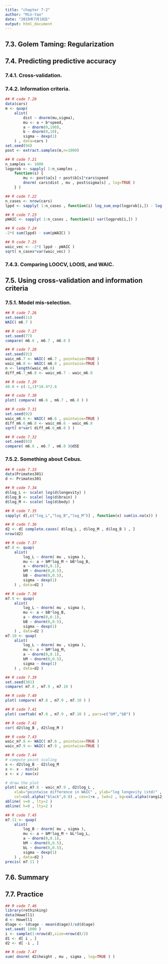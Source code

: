 ```yaml
---
title: "chapter 7-2"
author: "Min-Yao"
date: "2019年7月10日"
output: html_document
---
```


## 7.3. Golem Taming: Regularization
## 7.4. Predicting predictive accuracy
### 7.4.1. Cross-validation.
### 7.4.2. Information criteria. 

```r
## R code 7.20
data(cars)
m <- quap(
    alist(
        dist ~ dnorm(mu,sigma),
        mu <- a + b*speed,
        a ~ dnorm(0,100),
        b ~ dnorm(0,10),
        sigma ~ dexp(1)
    ) , data=cars )
set.seed(94)
post <- extract.samples(m,n=1000)

## R code 7.21
n_samples <- 1000
logprob <- sapply( 1:n_samples ,
    function(s) {
        mu <- post$a[s] + post$b[s]*cars$speed
        dnorm( cars$dist , mu , post$sigma[s] , log=TRUE )
    } )

## R code 7.22
n_cases <- nrow(cars)
lppd <- sapply( 1:n_cases , function(i) log_sum_exp(logprob[i,]) - log(n_samples) )

## R code 7.23
pWAIC <- sapply( 1:n_cases , function(i) var(logprob[i,]) )

## R code 7.24
-2*( sum(lppd) - sum(pWAIC) )

## R code 7.25
waic_vec <- -2*( lppd - pWAIC )
sqrt( n_cases*var(waic_vec) )
```

### 7.4.3. Comparing LOOCV, LOOIS, and WAIC.
## 7.5. Using cross-validation and information criteria
### 7.5.1. Model mis-selection.

```r
## R code 7.26
set.seed(11)
WAIC( m6.7 )

## R code 7.27
set.seed(77)
compare( m6.6 , m6.7 , m6.8 )

## R code 7.28
set.seed(91)
waic_m6.7 <- WAIC( m6.7 , pointwise=TRUE )
waic_m6.8 <- WAIC( m6.8 , pointwise=TRUE )
n <- length(waic_m6.6)
diff_m6.7_m6.8 <- waic_m6.7 - waic_m6.8

## R code 7.29
40.0 + c(-1,1)*10.4*2.6

## R code 7.30
plot( compare( m6.6 , m6.7 , m6.8 ) )

## R code 7.31
set.seed(92)
waic_m6.6 <- WAIC( m6.6 , pointwise=TRUE )
diff_m6.6_m6.8 <- waic_m6.6 - waic_m6.8
sqrt( n*var( diff_m6.6_m6.8 ) )

## R code 7.32
set.seed(93)
compare( m6.6 , m6.7 , m6.8 )@dSE
```

### 7.5.2. Something about Cebus.

```r
## R code 7.33
data(Primates301)
d <- Primates301

## R code 7.34
d$log_L <- scale( log(d$longevity) )
d$log_B <- scale( log(d$brain) )
d$log_M <- scale( log(d$body) )

## R code 7.35
sapply( d[,c("log_L","log_B","log_M")] , function(x) sum(is.na(x)) )

## R code 7.36
d2 <- d[ complete.cases( d$log_L , d$log_M , d$log_B ) , ]
nrow(d2)

## R code 7.37
m7.8 <- quap(
    alist(
        log_L ~ dnorm( mu , sigma ),
        mu <- a + bM*log_M + bB*log_B,
        a ~ dnorm(0,0.1),
        bM ~ dnorm(0,0.5),
        bB ~ dnorm(0,0.5),
        sigma ~ dexp(1)
    ) , data=d2 )

## R code 7.38
m7.9 <- quap(
    alist(
        log_L ~ dnorm( mu , sigma ),
        mu <- a + bB*log_B,
        a ~ dnorm(0,0.1),
        bB ~ dnorm(0,0.5),
        sigma ~ dexp(1)
    ) , data=d2 )
m7.10 <- quap(
    alist(
        log_L ~ dnorm( mu , sigma ),
        mu <- a + bM*log_M,
        a ~ dnorm(0,0.1),
        bM ~ dnorm(0,0.5),
        sigma ~ dexp(1)
    ) , data=d2 )

## R code 7.39
set.seed(301)
compare( m7.8 , m7.9 , m7.10 )

## R code 7.40
plot( compare( m7.8 , m7.9 , m7.10 ) )

## R code 7.41
plot( coeftab( m7.8 , m7.9 , m7.10 ) , pars=c("bM","bB") )

## R code 7.42
cor( d2$log_B , d2$log_M )

## R code 7.43
waic_m7.8 <- WAIC( m7.8 , pointwise=TRUE )
waic_m7.9 <- WAIC( m7.9 , pointwise=TRUE )

## R code 7.44
# compute point scaling
x <- d2$log_B - d2$log_M
x <- x - min(x)
x <- x / max(x)

# draw the plot
plot( waic_m7.8 - waic_m7.9 , d2$log_L ,
    xlab="pointwise difference in WAIC" , ylab="log longevity (std)" , pch=21 ,
    col=col.alpha("black",0.8) , cex=1+x , lwd=2 , bg=col.alpha(rangi2,0.4) )
abline( v=0 , lty=2 )
abline( h=0 , lty=2 )

## R code 7.45
m7.11 <- quap(
    alist(
        log_B ~ dnorm( mu , sigma ),
        mu <- a + bM*log_M + bL*log_L,
        a ~ dnorm(0,0.1),
        bM ~ dnorm(0,0.5),
        bL ~ dnorm(0,0.5),
        sigma ~ dexp(1)
    ) , data=d2 )
precis( m7.11 )
```

## 7.6. Summary
## 7.7. Practice

```r
## R code 7.46
library(rethinking)
data(Howell1)
d <- Howell1
d$age <- (d$age - mean(d$age))/sd(d$age)
set.seed( 1000 )
i <- sample(1:nrow(d),size=nrow(d)/2)
d1 <- d[ i , ]
d2 <- d[ -i , ]

## R code 7.47
sum( dnorm( d2$height , mu , sigma , log=TRUE ) )
```
